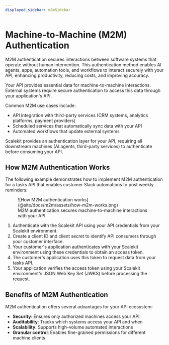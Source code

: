 ```yaml
---
displayed_sidebar: m2mSidebar
---
```


# Machine-to-Machine (M2M) Authentication

M2M authentication secures interactions between software systems that operate without human intervention. This authentication method enables AI agents, apps, automation tools, and workflows to interact securely with your API, enhancing productivity, reducing costs, and improving accuracy.

Your API provides essential data for machine-to-machine interactions. External systems require secure authentication to access this data through your application's API.

Common M2M use cases include:

- API integration with third-party services (CRM systems, analytics platforms, payment providers)
- Scheduled services that automatically sync data with your API
- Automated workflows that update external systems

Scalekit provides an authentication layer for your API, requiring all downstream machines (AI agents, third-party services) to authenticate before consuming your API.

## How M2M Authentication Works

The following example demonstrates how to implement M2M authentication for a tasks API that enables customer Slack automations to post weekly reminders:

<figure>
  ![How M2M authentication works](@site/docs/m2m/assets/how-m2m-works.png)
  <figcaption>M2M authentication secures machine-to-machine interactions with your API</figcaption>
</figure>

1. Authenticate with the Scalekit API using your API credentials from your Scalekit environment.
2. Create a client ID and client secret to identify API consumers through your customer interface.
3. Your customer's application authenticates with your Scalekit environment using these credentials to obtain an access token.
4. The customer's application uses this token to request data from your tasks API.
5. Your application verifies the access token using your Scalekit environment's JSON Web Key Set (JWKS) before processing the request.

## Benefits of M2M Authentication

M2M authentication offers several advantages for your API ecosystem:

- **Security**: Ensures only authorized machines access your API
- **Auditability**: Tracks which systems access your API and when
- **Scalability**: Supports high-volume automated interactions
- **Granular control**: Enables fine-grained permissions for different machine clients
